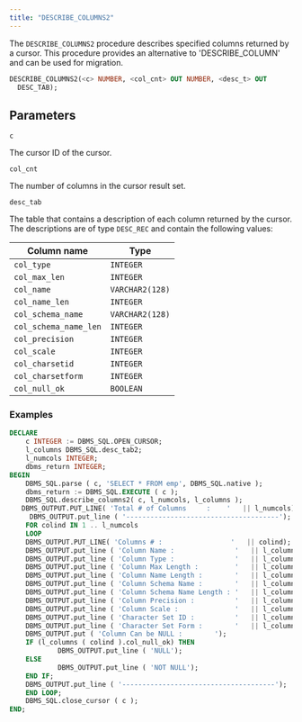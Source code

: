 ```yaml
---
title: "DESCRIBE_COLUMNS2"
---
```


The `DESCRIBE_COLUMNS2` procedure describes specified columns returned by a cursor. This procedure provides an alternative to 'DESCRIBE_COLUMN' and can be used for migration.

```sql
DESCRIBE_COLUMNS2(<c> NUMBER, <col_cnt> OUT NUMBER, <desc_t> OUT
  DESC_TAB);
```

## Parameters

`c`

 The cursor ID of the cursor.

`col_cnt`

 The number of columns in the cursor result set.

`desc_tab`

 The table that contains a description of each column returned by the cursor. The descriptions are of type `DESC_REC` and contain the following values:

| Column name           | Type            |
| --------------------- | --------------- |
| `col_type`            | `INTEGER`       |
| `col_max_len`         | `INTEGER`       |
| `col_name`            | `VARCHAR2(128)` |
| `col_name_len`        | `INTEGER`       |
| `col_schema_name`     | `VARCHAR2(128)` |
| `col_schema_name_len` | `INTEGER`       |
| `col_precision`       | `INTEGER`       |
| `col_scale`           | `INTEGER`       |
| `col_charsetid`       | `INTEGER`       |
| `col_charsetform`     | `INTEGER`       |
| `col_null_ok`         | `BOOLEAN`       |

### Examples

```sql
DECLARE
    c INTEGER := DBMS_SQL.OPEN_CURSOR;
    l_columns DBMS_SQL.desc_tab2;
    l_numcols INTEGER;
    dbms_return INTEGER;
BEGIN
    DBMS_SQL.parse ( c, 'SELECT * FROM emp', DBMS_SQL.native );
    dbms_return := DBMS_SQL.EXECUTE ( c );
    DBMS_SQL.describe_columns2( c, l_numcols, l_columns );
   DBMS_OUTPUT.PUT_LINE( 'Total # of Columns     :    '   || l_numcols);
     DBMS_OUTPUT.put_line ( '--------------------------------------');
    FOR colind IN 1 .. l_numcols
    LOOP
    DBMS_OUTPUT.PUT_LINE( 'Columns # :                 '   || colind);
    DBMS_OUTPUT.put_line ( 'Column Name :               '   || l_columns ( colind ).col_name);
    DBMS_OUTPUT.put_line ( 'Column Type :               '   || l_columns ( colind ).col_type);
    DBMS_OUTPUT.put_line ( 'Column Max Length :         '   || l_columns ( colind ).col_max_len);
    DBMS_OUTPUT.put_line ( 'Column Name Length :        '   || l_columns ( colind ).col_name_len);
    DBMS_OUTPUT.put_line ( 'Column Schema Name :        '   || l_columns ( colind ).col_schema_name);
    DBMS_OUTPUT.put_line ( 'Column Schema Name Length : '   || l_columns ( colind ).col_schema_name_len);
    DBMS_OUTPUT.put_line ( 'Column Precision :          '   || l_columns ( colind ).col_precision);
    DBMS_OUTPUT.put_line ( 'Column Scale :              '   || l_columns ( colind ).col_scale);
    DBMS_OUTPUT.put_line ( 'Character Set ID :          '   || l_columns ( colind ).col_charsetid);
    DBMS_OUTPUT.put_line ( 'Character Set Form :        '   || l_columns ( colind ).col_charsetform);
    DBMS_OUTPUT.put ( 'Column Can be NULL :        ');
    IF (l_columns ( colind ).col_null_ok) THEN
            DBMS_OUTPUT.put_line ( 'NULL');
    ELSE
            DBMS_OUTPUT.put_line ( 'NOT NULL');
    END IF;
    DBMS_OUTPUT.put_line ( '--------------------------------------');
    END LOOP;
    DBMS_SQL.close_cursor ( c );
END;
```